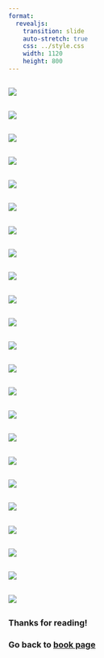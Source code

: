 ```yaml
---
format:
  revealjs:
    transition: slide
    auto-stretch: true
    css: ../style.css
    width: 1120
    height: 800
---
```



##

![](Slide1.jpg)

##

![](Slide2.JPG)

##

![](Slide3.JPG)

##

![](Slide4.JPG)

##

![](Slide5.JPG)

##

![](Slide6.JPG)

##

![](Slide7.JPG)

##

![](Slide8.JPG)

##

![](Slide9.JPG)

##

![](Slide10.JPG)

##

![](Slide11.JPG)

##

![](Slide12.JPG)

##

![](Slide13.JPG)

##

![](Slide14.JPG)

##

![](Slide15.JPG)

##

![](Slide16.JPG)

##

![](Slide17.JPG)

##

![](Slide18.JPG)

##

![](Slide19.JPG)

##

![](Slide20.JPG)

##

![](Slide21.JPG)

##

![](Slide22.JPG)

##

![](Slide23.JPG)


##
### Thanks for reading!

### Go back to [book page](https://gvgk.in/books/own-picture-books/treekar-shomus/){.centre}
